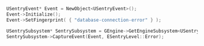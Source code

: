 ```cpp
USentryEvent* Event = NewObject<USentryEvent>();
Event->Initialize();
Event->SetFingerprint( { "database-connection-error" } );

USentrySubsystem* SentrySubsystem = GEngine->GetEngineSubsystem<USentrySubsystem>();
SentrySubsystem->CaptureEvent(Event, ESentryLevel::Error);
```
